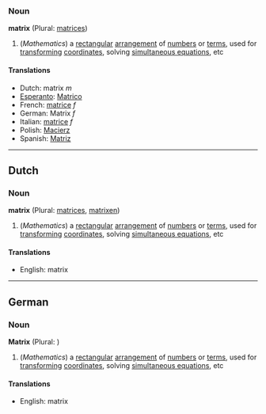 ===Noun===
'''matrix''' (Plural: [[matrices]])

#(''Mathematics'') a [[rectangular]] [[arrangement]] of [[number]]s or [[term]]s, used for [[transform]]ing [[coordinate]]s, solving [[simultaneous equations]], etc

====Translations====
*Dutch: matrix ''m''
*[[Esperanto]]: [[Matrico]]
*French: [[matrice]] ''f''
*German: Matrix ''f''
*Italian: [[matrice]] ''f''
*Polish: [[Macierz]]
*Spanish: [[Matriz]]

----
==Dutch==
===Noun===
'''matrix''' (Plural: [[matrices]], [[matrixen]])

#(''Mathematics'') a [[rectangular]] [[arrangement]] of [[number]]s or [[term]]s, used for [[transform]]ing [[coordinate]]s, solving [[simultaneous equations]], etc

====Translations====
*English: matrix 

----
==German==
===Noun===
'''Matrix''' (Plural: )

#(''Mathematics'') a [[rectangular]] [[arrangement]] of [[number]]s or [[term]]s, used for [[transform]]ing [[coordinate]]s, solving [[simultaneous equations]], etc

====Translations====
*English: matrix